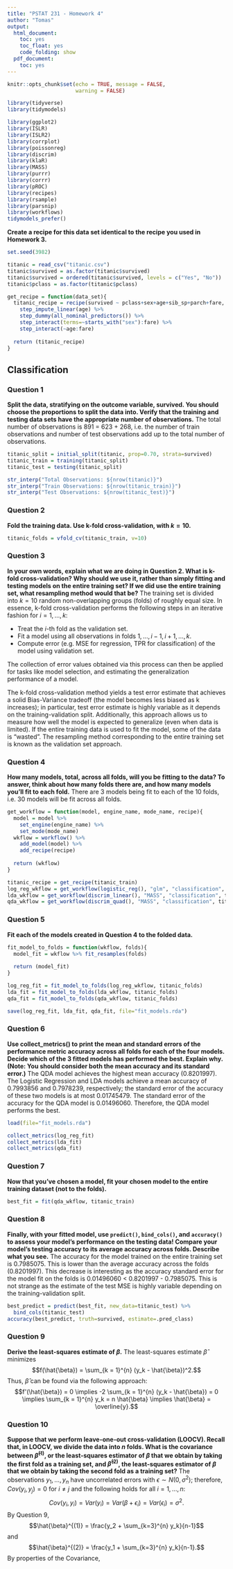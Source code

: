 ```yaml
---
title: "PSTAT 231 - Homework 4"
author: "Tomas"
output:
  html_document:
    toc: yes
    toc_float: yes
    code_folding: show
  pdf_document:
    toc: yes
---
```


```r
knitr::opts_chunk$set(echo = TRUE, message = FALSE,
                      warning = FALSE)

library(tidyverse)
library(tidymodels)

library(ggplot2)
library(ISLR)
library(ISLR2)
library(corrplot)
library(poissonreg)
library(discrim)
library(klaR)
library(MASS)
library(purrr)
library(corrr) 
library(pROC)
library(recipes)
library(rsample)
library(parsnip)
library(workflows)
tidymodels_prefer()
```

  **Create a recipe for this data set identical to the recipe you used in Homework 3.**
```r
set.seed(3982)

titanic = read_csv("titanic.csv")
titanic$survived = as.factor(titanic$survived)
titanic$survived = ordered(titanic$survived, levels = c("Yes", "No"))
titanic$pclass = as.factor(titanic$pclass)

get_recipe = function(data_set){
  titanic_recipe = recipe(survived ~ pclass+sex+age+sib_sp+parch+fare, data=data_set) %>%
    step_impute_linear(age) %>%
    step_dummy(all_nominal_predictors()) %>%
    step_interact(terms=~starts_with("sex"):fare) %>%
    step_interact(~age:fare)
  
  return (titanic_recipe)
}
```

## Classification
### Question 1
  **Split the data, stratifying on the outcome variable, survived.  You should choose the proportions to split the data into. Verify that the training and testing data sets have the appropriate number of observations.** The total number of observations is 891 = 623 + 268, i.e. the number of train observations and number of test observations add up to the total number of observations. 
```r
titanic_split = initial_split(titanic, prop=0.70, strata=survived)
titanic_train = training(titanic_split)
titanic_test = testing(titanic_split)

str_interp("Total Observations: ${nrow(titanic)}")
str_interp("Train Observations: ${nrow(titanic_train)}")
str_interp("Test Observations: ${nrow(titanic_test)}")
```
### Question 2
  **Fold the training data. Use k-fold cross-validation, with $k = 10$.**
```r
titanic_folds = vfold_cv(titanic_train, v=10)
```

### Question 3
  **In your own words, explain what we are doing in Question 2. What is k-fold cross-validation? Why should we use it, rather than simply fitting and testing models on the entire training set? If we did use the entire training set, what resampling method would that be?** The training set is divided into $k=10$ random non-overlapping groups (folds) of roughly equal size. In essence, k-fold cross-validation performs the following steps in an iterative fashion for $i = 1, \dots, k$:
  
  * Treat the $i$-th fold as the validation set.
  * Fit a model using all observations in folds $1, \dots, i-1, i+1, \dots, k$.
  * Compute error (e.g. MSE for regression, TPR for classification) of the model using validation set.

The collection of error values obtained via this process can then be applied for tasks like model selection, and estimating the generalization performance of a model.

The k-fold cross-validation method yields a test error estimate that achieves a solid Bias-Variance tradeoff (the model becomes less biased as k increases); in particular, test error estimate is highly variable as it depends on the training-validation split. Additionally, this approach allows us to measure how well the model is expected to generalize (even when data is limited). If the entire training data is used to fit the model, some of the data is "wasted". The resampling method corresponding to the entire training set is known as the validation set approach.

### Question 4
  **How many models, total, across all folds, will you be fitting to the data? To answer, think about how many folds there are, and how many models you'll fit to each fold.** There are 3 models being fit to each of the 10 folds, i.e. 30 models will be fit across all folds.
```r
get_workflow = function(model, engine_name, mode_name, recipe){
  model = model %>% 
    set_engine(engine_name) %>% 
    set_mode(mode_name)
  wkflow = workflow() %>% 
    add_model(model) %>% 
    add_recipe(recipe)
  
  return (wkflow)
}

titanic_recipe = get_recipe(titanic_train)
log_reg_wkflow = get_workflow(logistic_reg(), "glm", "classification", titanic_recipe)
lda_wkflow = get_workflow(discrim_linear(), "MASS", "classification", titanic_recipe)
qda_wkflow = get_workflow(discrim_quad(), "MASS", "classification", titanic_recipe)
```

### Question 5
  **Fit each of the models created in Question 4 to the folded data.** 
```r
fit_model_to_folds = function(wkflow, folds){
  model_fit = wkflow %>% fit_resamples(folds)
  
  return (model_fit)
}

log_reg_fit = fit_model_to_folds(log_reg_wkflow, titanic_folds)
lda_fit = fit_model_to_folds(lda_wkflow, titanic_folds)
qda_fit = fit_model_to_folds(qda_wkflow, titanic_folds)

save(log_reg_fit, lda_fit, qda_fit, file="fit_models.rda")
```

### Question 6
  **Use collect_metrics() to print the mean and standard errors of the performance metric accuracy across all folds for each of the four models. Decide which of the 3 fitted models has performed the best. Explain why. (Note: You should consider both the mean accuracy and its standard error.)** The QDA model achieves the highest mean accuracy (0.8201997). The Logistic Regression and LDA models achieve a mean accuracy of 0.7993856 and 0.7978239, respectively; the standard error of the accuracy of these two models is at most 0.01745479. The standard error of the accuracy for the QDA model is 0.01496060. Therefore, the QDA model performs the best.
```r
load(file="fit_models.rda")

collect_metrics(log_reg_fit)
collect_metrics(lda_fit)
collect_metrics(qda_fit)
```

### Question 7
  **Now that you’ve chosen a model, fit your chosen model to the entire training dataset (not to the folds).**
```r
best_fit = fit(qda_wkflow, titanic_train)
```

### Question 8
  **Finally, with your fitted model, use `predict()`, `bind_cols()`, and `accuracy()` to assess your model’s performance on the testing data! Compare your model’s testing accuracy to its average accuracy across folds. Describe what you see.** The accuracy for the model trained on the entire training set is 0.7985075. This is lower than the average accuracy across the folds (0.8201997). This decrease is interesting as the accuracy standard error for the model fit on the folds is 0.01496060 < 0.8201997 - 0.7985075. This is not strange as the estimate of the test MSE is highly variable depending on the training-validation split.
```r
best_predict = predict(best_fit, new_data=titanic_test) %>%
  bind_cols(titanic_test)
accuracy(best_predict, truth=survived, estimate=.pred_class)
```

### Question 9
  **Derive the least-squares estimate of $\beta$.** The least-squares estimate $\hat{\beta}$ minimizes $$f(\hat{\beta}) = \sum_{k = 1}^{n} (y_k - \hat{\beta})^2.$$ Thus, $\hat{\beta}$ can be found via the following approach: $$f'(\hat{\beta}) = 0 \implies -2 \sum_{k = 1}^{n} (y_k - \hat{\beta}) = 0 \implies \sum_{k = 1}^{n} y_k = n \hat{\beta} \implies \hat{\beta} = \overline{y}.$$

### Question 10

  **Suppose that we perform leave-one-out cross-validation (LOOCV). Recall that, in LOOCV, we divide the data into $n$ folds. What is the covariance between $\hat{\beta}^{(1)}$, or the least-squares estimator of $\beta$ that we obtain by taking the first fold as a training set, and $\hat{\beta}^{(2)}$, the least-squares estimator of $\beta$ that we obtain by taking the second fold as a training set?** The observations $y_1, \dots, y_n$ have uncorrelated errors with $\epsilon \sim N(0, \sigma^2)$; therefore, $Cov(y_i, y_j) = 0$ for $i \neq j$ and the following holds for all $i = 1, \dots, n$: $$Cov(y_i, y_i) = Var(y_i) = Var(\beta + \epsilon_i) = Var(\epsilon_i) = \sigma^2.$$ By Question 9, $$\hat{\beta}^{(1)} = \frac{y_2 + \sum_{k=3}^{n} y_k}{n-1}$$ and $$\hat{\beta}^{(2)} = \frac{y_1 + \sum_{k=3}^{n} y_k}{n-1}.$$ By properties of the Covariance,
\begin{align*}
  Cov\left(\hat{\beta}^{(1)}, \hat{\beta}^{(2)}\right)
  &= Cov\left(\frac{y_2 + \sum_{k=3}^{n} y_k}{n-1}, \frac{y_1 + \sum_{k=3}^{n} y_k}{n-1}\right) \\
  &= \frac{1}{(n-1)^2} Cov\left(y_2 + \sum_{k=3}^{n} y_k, y_1 + \sum_{k=3}^{n} y_k\right) \\
  &= \frac{1}{(n-1)^2} Cov\left(\sum_{k=3}^{n} y_k, \sum_{k=3}^{n} y_k\right) \\
  &= \frac{1}{(n-1)^2} \sum_{k=3}^{n} Cov\left(y_k, y_k\right) \\
  &= \frac{n-2}{(n-1)^2} \sigma^2.
\end{align*}
